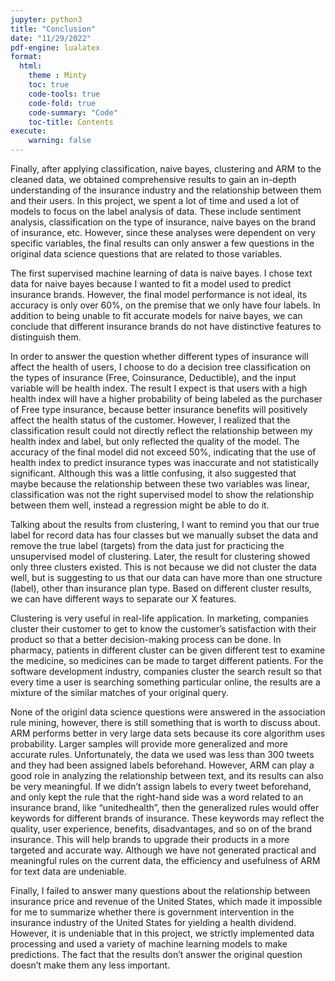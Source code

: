 ```yaml
---
jupyter: python3
title: "Conclusion"
date: "11/29/2022"
pdf-engine: lualatex
format:
  html:
    theme : Minty
    toc: true
    code-tools: true
    code-fold: true
    code-summary: "Code"
    toc-title: Contents
execute:
    warning: false
---
```


Finally, after applying classification, naive bayes, clustering and ARM to the cleaned data, we obtained comprehensive results to gain an in-depth understanding of the insurance industry and the relationship between them and their users. In this project, we spent a lot of time and used a lot of models to focus on the label analysis of data. These include sentiment analysis, classification on the type of insurance, naive bayes on the brand of insurance, etc. However, since these analyses were dependent on very specific variables, the final results can only answer a few questions in the original data science questions that are related to those variables.
 
The first supervised machine learning of data is naive bayes. I chose text data for naive bayes because I wanted to fit a model used to predict insurance brands. However, the final model performance is not ideal, its accuracy is only over 60%, on the premise that we only have four labels. In addition to being unable to fit accurate models for naive bayes, we can conclude that different insurance brands do not have distinctive features to distinguish them.
 
In order to answer the question whether different types of insurance will affect the health of users, I choose to do a decision tree classification on the types of insurance (Free, Coinsurance, Deductible), and the input variable will be health index. The result I expect is that users with a high health index will have a higher probability of being labeled as the purchaser of Free type insurance, because better insurance benefits will positively affect the health status of the customer. However, I realized that the classification result could not directly reflect the relationship between my health index and label, but only reflected the quality of the model. The accuracy of the final model did not exceed 50%, indicating that the use of health index to predict insurance types was inaccurate and not statistically significant. Although this was a little confusing, it also suggested that maybe because the relationship between these two variables was linear, classification was not the right supervised model to show the relationship between them well, instead a regression might be able to do it.
 
Talking about the results from clustering, I want to remind you that our true label for record data has four classes but we manually subset the data and remove the true label (targets) from the data just for practicing the unsupervised model of clustering. Later, the result for clustering showed only three clusters existed. This is not because we did not cluster the data well, but is suggesting to us that our data can have more than one structure (label), other than insurance plan type. Based on different cluster results, we can have different ways to separate our X features.
 
Clustering is very useful in real-life application. In marketing, companies cluster their customer to get to know the customer’s satisfaction with their product so that a better decision-making process can be done. In pharmacy, patients in different cluster can be given different test to examine the medicine, so medicines can be made to target different patients. For the software development industry, companies cluster the search result so that every time a user is searching something particular online, the results are a mixture of the similar matches of your original query.
 
None of the originl data science questions were answered in the association rule mining, however, there is still something that is worth to discuss about. ARM performs better in very large data sets because its core algorithm uses probability.  Larger samples will provide more generalized and more accurate rules.  Unfortunately, the data we used was less than 300 tweets and they had been assigned labels beforehand.  However, ARM can play a good role in analyzing the relationship between text, and its results can also be very meaningful. If we didn't assign labels to every tweet beforehand, and only kept the rule that the right-hand side was a word related to an insurance brand, like "unitedhealth", then the generalized rules would offer keywords for different brands of insurance. These keywords may reflect the quality, user experience, benefits, disadvantages, and so on of the brand insurance.  This will help brands to upgrade their products in a more targeted and accurate way. Although we have not generated practical and meaningful rules on the current data, the efficiency and usefulness of ARM for text data are undeniable. 

Finally, I failed to answer many questions about the relationship between insurance price and revenue of the United States, which made it impossible for me to summarize whether there is government intervention in the insurance industry of the United States for yielding a health dividend. However, it is undeniable that in this project, we strictly implemented data processing and used a variety of machine learning models to make predictions. The fact that the results don't answer the original question doesn't make them any less important.